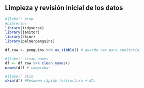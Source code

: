 ## Limpieza y revisión inicial de los datos

```r
#|label: prep
#Librerías
library(tidyverse)
library(janitor)
library(skimr)
library(palmerpenguins)

df_raw <- penguins %>% as_tibble() # guardo raw para auditoría
```

```r
#|label: clean_names
df <- df_raw %>% clean_names()
names(df) # comprobar
```

```r
#|label: skim
skim(df) #Resumen rápido (estructura + NA)
```

